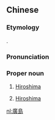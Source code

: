{{also|広島|广岛}}
==Chinese==
{{zh-forms|s=广岛}}

===Etymology===
{{bor|zh|ja|-}} {{ja-r|広島|^ひろしま}}.

===Pronunciation===
{{zh-pron
|m=Guǎngdǎo
|c=gwong2 dou2
|mn=Kóng-tó
|cat=pn
}}

===Proper noun===
{{zh-proper noun}}

# {{zh-div|縣}} [[Hiroshima]] {{gloss|a prefecture of Japan}}
# {{zh-div|市}} [[Hiroshima]] {{gloss|capital city of Hiroshima Prefecture, Japan}}

{{zh-cat|Cities in Japan|Prefectures of Japan}}

[[nl:廣島]]